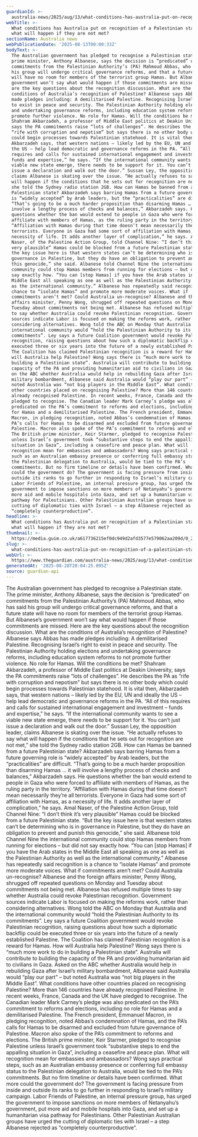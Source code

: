 ```yaml
---
guardianId: >-
  australia-news/2025/aug/13/what-conditions-has-australia-put-on-recognition-of-a-palestinian-state-and-what-will-happen-if-they-are-not-met
webTitle: >-
  What conditions has Australia put on recognition of a Palestinian state – and
  what will happen if they are not met?
sectionName: Australia news
webPublicationDate: '2025-08-13T00:00:33Z'
bodyText: >-
  The Australian government has pledged to recognise a Palestinian state. The
  prime minister, Anthony Albanese, says the decision is “predicated” on
  commitments from the Palestinian Authority’s (PA) Mahmoud Abbas, who has said
  his group will undergo critical governance reforms, and that a future state
  will have no room for members of the terrorist group Hamas. But Albanese’s
  government won’t say what would happen if those commitments are missed. Here
  are the key questions about the recognition discussion. What are the
  conditions of Australia’s recognition of Palestine? Albanese says Abbas has
  made pledges including: A demilitarised Palestine. Recognising Israel’s right
  to exist in peace and security. The Palestinian Authority holding elections
  and undertaking governance reforms, including education system reforms to not
  promote further violence. No role for Hamas. Will the conditions be met?
  Shahram Akbarzadeh, a professor of Middle East politics at Deakin University,
  says the PA commitments raise “lots of challenges”. He describes the PA as
  “rife with corruption and nepotism” but says there is no other body which
  could begin processes towards Palestinian statehood. It is vital then,
  Akbarzadeh says, that western nations – likely led by the EU, UN and ideally
  the US – help lead democratic and governance reforms in the PA. “All of this
  requires and calls for sustained international engagement and investment –
  funds and expertise,” he says. “If the international community wants to see a
  viable new state emerge, there needs to be support for it. You can’t just
  issue a declaration and walk out the door.” Sussan Ley, the opposition leader,
  claims Albanese is skating over the issue. “He actually refuses to say what
  will happen if the conditions that he sets out for recognition are not met,”
  she told the Sydney radio station 2GB. How can Hamas be banned from a future
  Palestinian state? Akbarzadeh says barring Hamas from a future governing role
  is “widely accepted” by Arab leaders, but the “practicalities” are difficult.
  “That’s going to be a much harder proposition than disarming Hamas … it will
  involve a lengthy process of checks and balances,” Akbarzadeh says. He
  questions whether the ban would extend to people in Gaza who were forced to
  affiliate with members of Hamas, as the ruling party in the territory.
  “Affiliation with Hamas during that time doesn’t mean necessarily they’re all
  terrorists. Everyone in Gaza had some sort of affiliation with Hamas, as a
  necessity of life. It adds another layer of complication,” he says. Amal
  Naser, of the Palestine Action Group, told Channel Nine: “I don’t think it’s
  very plausible” Hamas could be blocked from a future Palestinian state. “But
  the key issue here is that western states can’t be determining who is in
  governance in Palestine, but they do have an obligation to prevent and punish
  this genocide,” she said. Albanese told Channel Nine the international
  community could stop Hamas members from running for elections – but did not
  say exactly how. “You can [stop Hamas] if you have the Arab states in the
  Middle East all speaking as one as well as the Palestinian Authority as well
  as the international community.” Albanese has repeatedly said recognition is a
  chance to “isolate Hamas” and promote more moderate voices. What if
  commitments aren’t met? Could Australia un-recognise? Albanese and the foreign
  affairs minister, Penny Wong, shrugged off repeated questions on Monday and
  Tuesday about commitments not being met. Albanese has refused multiple times
  to say whether Australia could revoke Palestinian recognition. Government
  sources indicate Labor is focused on making the reforms work, rather than
  considering alternatives. Wong told the ABC on Monday that Australia and the
  international community would “hold the Palestinian Authority to its
  commitments”. Ley says a future Coalition government would revoke Palestinian
  recognition, raising questions about how such a diplomatic backflip could be
  executed three or six years into the future of a newly established Palestine.
  The Coalition has claimed Palestinian recognition is a reward for Hamas. How
  will Australia help Palestine? Wong says there is “much more work to do in
  building a Palestinian state”. Australia will contribute to building the
  capacity of the PA and providing humanitarian aid to civilians in Gaza. Asked
  on the ABC whether Australia would help in rebuilding Gaza after Israel’s
  military bombardment, Albanese said Australia would “play our part” – but
  noted Australia was “not big players in the Middle East”. What conditions have
  other countries placed on recognising Palestine? More than 146 countries have
  already recognised Palestine. In recent weeks, France, Canada and the UK have
  pledged to recognise. The Canadian leader Mark Carney’s pledge was also
  predicated on the PA’s commitment to reforms and elections, including no role
  for Hamas and a demilitarised Palestine. The French president, Emmanuel
  Macron, in pledging recognition, noted Abbas’s condemnation of Hamas, and the
  PA’s calls for Hamas to be disarmed and excluded from future governance of
  Palestine. Macron also spoke of the PA’s commitment to reforms and elections.
  The British prime minister, Keir Starmer, pledged to recognise Palestine
  unless Israel’s government took “substantive steps to end the appalling
  situation in Gaza”, including a ceasefire and peace plan. What will
  recognition mean for embassies and ambassadors? Wong says practical steps,
  such as an Australian embassy presence or conferring full embassy status to
  the Palestinian delegation to Australia, would be tied to the PA’s
  commitments. But no firm timeline or details have been confirmed. What more
  could the government do? The government is facing pressure from inside and
  outside its ranks to go further in responding to Israel’s military campaign.
  Labor Friends of Palestine, an internal pressure group, has urged the
  government to impose sanctions on more members of Netanyahu’s government, put
  more aid and mobile hospitals into Gaza, and set up a humanitarian visa
  pathway for Palestinians. Other Palestinian Australian groups have urged the
  cutting of diplomatic ties with Israel – a step Albanese rejected as
  “completely counterproductive”.
headline: >-
  What conditions has Australia put on recognition of a Palestinian state – and
  what will happen if they are not met?
thumbnail: >-
  https://media.guim.co.uk/a617736215ef0dc949d2afd3577e579062aa209d/0_224_3914_3132/500.jpg
slug: >-
  what-conditions-has-australia-put-on-recognition-of-a-palestinian-state-and-what-will-happen-if-they-are-not-met
webUrl: >-
  https://www.theguardian.com/australia-news/2025/aug/13/what-conditions-has-australia-put-on-recognition-of-a-palestinian-state-and-what-will-happen-if-they-are-not-met
generatedAt: '2025-08-28T20:04:25.095Z'
source: guardian-api
---
```

The Australian government has pledged to recognise a Palestinian state. The prime minister, Anthony Albanese, says the decision is “predicated” on commitments from the Palestinian Authority’s (PA) Mahmoud Abbas, who has said his group will undergo critical governance reforms, and that a future state will have no room for members of the terrorist group Hamas. But Albanese’s government won’t say what would happen if those commitments are missed. Here are the key questions about the recognition discussion. What are the conditions of Australia’s recognition of Palestine? Albanese says Abbas has made pledges including: A demilitarised Palestine. Recognising Israel’s right to exist in peace and security. The Palestinian Authority holding elections and undertaking governance reforms, including education system reforms to not promote further violence. No role for Hamas. Will the conditions be met? Shahram Akbarzadeh, a professor of Middle East politics at Deakin University, says the PA commitments raise “lots of challenges”. He describes the PA as “rife with corruption and nepotism” but says there is no other body which could begin processes towards Palestinian statehood. It is vital then, Akbarzadeh says, that western nations – likely led by the EU, UN and ideally the US – help lead democratic and governance reforms in the PA. “All of this requires and calls for sustained international engagement and investment – funds and expertise,” he says. “If the international community wants to see a viable new state emerge, there needs to be support for it. You can’t just issue a declaration and walk out the door.” Sussan Ley, the opposition leader, claims Albanese is skating over the issue. “He actually refuses to say what will happen if the conditions that he sets out for recognition are not met,” she told the Sydney radio station 2GB. How can Hamas be banned from a future Palestinian state? Akbarzadeh says barring Hamas from a future governing role is “widely accepted” by Arab leaders, but the “practicalities” are difficult. “That’s going to be a much harder proposition than disarming Hamas … it will involve a lengthy process of checks and balances,” Akbarzadeh says. He questions whether the ban would extend to people in Gaza who were forced to affiliate with members of Hamas, as the ruling party in the territory. “Affiliation with Hamas during that time doesn’t mean necessarily they’re all terrorists. Everyone in Gaza had some sort of affiliation with Hamas, as a necessity of life. It adds another layer of complication,” he says. Amal Naser, of the Palestine Action Group, told Channel Nine: “I don’t think it’s very plausible” Hamas could be blocked from a future Palestinian state. “But the key issue here is that western states can’t be determining who is in governance in Palestine, but they do have an obligation to prevent and punish this genocide,” she said. Albanese told Channel Nine the international community could stop Hamas members from running for elections – but did not say exactly how. “You can [stop Hamas] if you have the Arab states in the Middle East all speaking as one as well as the Palestinian Authority as well as the international community.” Albanese has repeatedly said recognition is a chance to “isolate Hamas” and promote more moderate voices. What if commitments aren’t met? Could Australia un-recognise? Albanese and the foreign affairs minister, Penny Wong, shrugged off repeated questions on Monday and Tuesday about commitments not being met. Albanese has refused multiple times to say whether Australia could revoke Palestinian recognition. Government sources indicate Labor is focused on making the reforms work, rather than considering alternatives. Wong told the ABC on Monday that Australia and the international community would “hold the Palestinian Authority to its commitments”. Ley says a future Coalition government would revoke Palestinian recognition, raising questions about how such a diplomatic backflip could be executed three or six years into the future of a newly established Palestine. The Coalition has claimed Palestinian recognition is a reward for Hamas. How will Australia help Palestine? Wong says there is “much more work to do in building a Palestinian state”. Australia will contribute to building the capacity of the PA and providing humanitarian aid to civilians in Gaza. Asked on the ABC whether Australia would help in rebuilding Gaza after Israel’s military bombardment, Albanese said Australia would “play our part” – but noted Australia was “not big players in the Middle East”. What conditions have other countries placed on recognising Palestine? More than 146 countries have already recognised Palestine. In recent weeks, France, Canada and the UK have pledged to recognise. The Canadian leader Mark Carney’s pledge was also predicated on the PA’s commitment to reforms and elections, including no role for Hamas and a demilitarised Palestine. The French president, Emmanuel Macron, in pledging recognition, noted Abbas’s condemnation of Hamas, and the PA’s calls for Hamas to be disarmed and excluded from future governance of Palestine. Macron also spoke of the PA’s commitment to reforms and elections. The British prime minister, Keir Starmer, pledged to recognise Palestine unless Israel’s government took “substantive steps to end the appalling situation in Gaza”, including a ceasefire and peace plan. What will recognition mean for embassies and ambassadors? Wong says practical steps, such as an Australian embassy presence or conferring full embassy status to the Palestinian delegation to Australia, would be tied to the PA’s commitments. But no firm timeline or details have been confirmed. What more could the government do? The government is facing pressure from inside and outside its ranks to go further in responding to Israel’s military campaign. Labor Friends of Palestine, an internal pressure group, has urged the government to impose sanctions on more members of Netanyahu’s government, put more aid and mobile hospitals into Gaza, and set up a humanitarian visa pathway for Palestinians. Other Palestinian Australian groups have urged the cutting of diplomatic ties with Israel – a step Albanese rejected as “completely counterproductive”.
